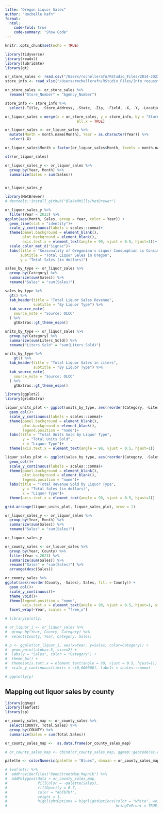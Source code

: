 ```yaml
---
title: "Oregon Liquor Sales"
author: "Rochelle Rafn"
format:
  html: 
    code-fold: true
    code-summary: "Show Code"
---
```



```r
knitr::opts_chunk$set(echo = TRUE)
```

```r
library(tidyverse)
library(readxl)
library(lubridate)
library(gt)

or_store_sales <- read.csv("/Users/rochellerafn/RStudio_Files/2014-2023-OR-Liquor-Sales.csv")
store_info <- read_xlsx("/Users/rochellerafn/RStudio_Files/Info_request_store_month_category.xlsx", sheet = 2)
```

```r
or_store_sales <- or_store_sales %>%
  rename("Store_Number" = "Agency_Number")

store_info <- store_info %>%
  select(-Title, -Store_Address, -State, -Zip, -Field, -X, -Y, -Location)
```

```r
or_liquor_sales = merge(x = or_store_sales, y = store_info, by = "Store_Number",
                                 all.x = TRUE)

or_liquor_sales <- or_liquor_sales %>%
  mutate(Month = month.name[Month], Year = as.character(Year)) %>%
  select(-X)

or_liquor_sales$Month = factor(or_liquor_sales$Month, levels = month.name)

str(or_liquor_sales)
```

```r
or_liquor_sales_y <- or_liquor_sales %>%
  group_by(Year, Month) %>%
  summarize(Sales = sum(Sales))
  

or_liquor_sales_y
```


```r
library(MetBrewer)
# devtools::install_github("BlakeRMills/MetBrewer")

or_liquor_sales_y %>%
  filter(Year < 2023) %>%
ggplot(aes(Month, Sales, group = Year, color = Year)) +
  geom_line(stat = "identity")+
  scale_y_continuous(labels = scales::comma)+
  theme(panel.background = element_blank(),
        plot.background = element_blank(),
        axis.text.x = element_text(angle = 90, vjust = 0.5, hjust=1))+
  scale_color_met_d("Signac")+
  labs(title = "Seasonality of Oregonian's Liquor Consumption is Consistent",
       subtitle = "Total Liquor Sales in Oregon",
       y = "Total Sales (in dollars)")
```


```r
sales_by_type <- or_liquor_sales %>%
  group_by(Category) %>%
  summarize(sum(Sales)) %>%
  rename("Sales" = "sum(Sales)")

sales_by_type %>%
  gt() %>%
  tab_header(title = "Total Liquor Sales Revenue",
             subtitle = "By Liquor Type") %>%
  tab_source_note(
    source_note = "Source: OLCC"
  ) %>%
    gtExtras::gt_theme_espn()
```

```r
units_by_type <- or_liquor_sales %>%
  group_by(Category) %>%
  summarize(sum(Liters_Sold)) %>%
  rename("Liters_Sold" = "sum(Liters_Sold)")

units_by_type %>%
    gt() %>%
  tab_header(title = "Total Liquor Sales in Liters",
             subtitle = "By Liquor Type") %>%
  tab_source_note(
    source_note = "Source: OLCC"
  ) %>%
    gtExtras::gt_theme_espn()
```


```r
library(ggplot2)
library(gridExtra)

liquor_units_plot <- ggplot(units_by_type, aes(reorder(Category, -Liters_Sold), Liters_Sold, group = Category, fill = Category))+
  geom_col()+
  scale_y_continuous(labels = scales::comma)+
  theme(panel.background = element_blank(),
        plot.background = element_blank(),
        legend.position = "none")+
  labs(title = "Total Units Sold by Liquor Type",
        y = "Total Units Sold",
        x = "Liquor Type")+
  theme(axis.text.x = element_text(angle = 90, vjust = 0.5, hjust=1))

liquor_sales_plot <- ggplot(sales_by_type, aes(reorder(Category, -Sales), Sales, group = Category, fill = Category))+
  geom_col()+
  scale_y_continuous(labels = scales::comma)+
  theme(panel.background = element_blank(),
        plot.background = element_blank(),
        legend.position = "none")+
  labs(title = "Total Revenue Sold by Liquor Type",
        y = "Total Sales (in dollars)",
        x = "Liquor Type")+
  theme(axis.text.x = element_text(angle = 90, vjust = 0.5, hjust=1))

grid.arrange(liquor_units_plot, liquor_sales_plot, nrow = 1)
```

```r
or_liquor_sales_y <- or_liquor_sales %>%
  group_by(Year, Month) %>%
  summarize(sum(Sales)) %>%
  rename("Sales" = "sum(Sales)")

or_liquor_sales_y
```

```r
or_county_sales <- or_liquor_sales %>%
  group_by(Year, County) %>%
  filter(Year < 2023) %>%
  summarize(sum(Sales)) %>%
  rename("Sales" = "sum(Sales)") %>%
  arrange(desc(Sales))

or_county_sales %>%
ggplot(aes(reorder(County, -Sales), Sales, fill = County)) +
  geom_col()+
  scale_y_continuous()+
  theme_void()+
  theme(legend.position = "none",
        axis.text.x = element_text(angle = 90, vjust = 0.5, hjust=1, size = 6))+
  facet_wrap(~Year, scales = "free_x")
```

```r
# library(plotly)

# or_liquor_i <- or_liquor_sales %>%
#  group_by(Year, County, Category) %>%
#  select(County, Year, Category, Sales)

# p <- ggplot(or_liquor_i, aes(x=Year, y=Sales, color=Category)) +
#  geom_point(alpha=.5, size=2) +
#  labs(y = "Sales", color = "Category") +
#  theme_bw() +
#  theme(axis.text.x = element_text(angle = 90, vjust = 0.5, hjust=1)) +
#  scale_y_continuous(limits = c(0,600000), labels = scales::comma)

# ggplotly(p)
```


## Mapping out liquor sales by county

```r
library(ggmap)
library(leaflet)
library(sp)

or_county_sales_map <- or_county_sales %>%
  select(COUNTY, Total.Sales) %>%
  group_by(COUNTY) %>%
  summarize(Sales = sum(Total.Sales))

or_county_sales_map <-  as.data.frame(or_county_sales_map)

# or_county_sales_map <- cbind(or_county_sales_map, ggmap::geocode(as.character(or_county_sales_map[, "COUNTY"]), force = FALSE))

palette <- colorNumeric(palette = "Blues", domain = or_county_sales_map$Sales)

# leaflet() %>%
#  addProviderTiles("OpenStreetMap.Mapnik") %>%
#  addPolygons(data = or_county_sales_map, 
#              fillColor = ~palette(Sales),
#              fillOpacity = 0.7,
#              color = "#bfbfbf",
#              weight = 1,
#              highlightOptions = highlightOptions(color = "white", weight = 2,
#                                                  bringToFront = TRUE)) 

```


